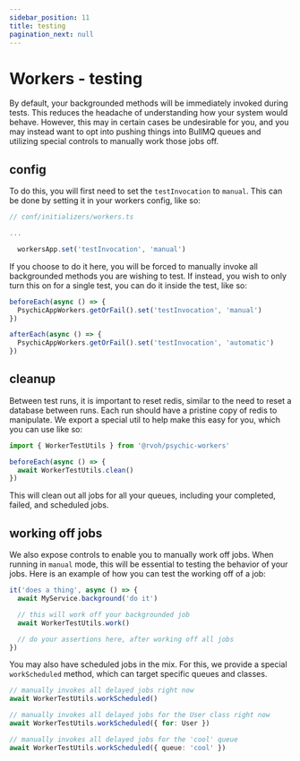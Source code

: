 ```yaml
---
sidebar_position: 11
title: testing
pagination_next: null
---
```


# Workers - testing

By default, your backgrounded methods will be immediately invoked during tests. This reduces the headache of understanding how your system would behave. However, this may in certain cases be undesirable for you, and you may instead want to opt into pushing things into BullMQ queues and utilizing special controls to manually work those jobs off.

## config

To do this, you will first need to set the `testInvocation` to `manual`. This can be done by setting it in your workers config, like so:

```ts
// conf/initializers/workers.ts

...

  workersApp.set('testInvocation', 'manual')
```

If you choose to do it here, you will be forced to manually invoke all backgrounded methods you are wishing to test. If instead, you wish to only turn this on for a single test, you can do it inside the test, like so:

```ts
beforeEach(async () => {
  PsychicAppWorkers.getOrFail().set('testInvocation', 'manual')
})

afterEach(async () => {
  PsychicAppWorkers.getOrFail().set('testInvocation', 'automatic')
})
```

## cleanup

Between test runs, it is important to reset redis, similar to the need to reset a database between runs. Each run should have a pristine copy of redis to manipulate. We export a special util to help make this easy for you, which you can use like so:

```ts
import { WorkerTestUtils } from '@rvoh/psychic-workers'

beforeEach(async () => {
  await WorkerTestUtils.clean()
})
```

This will clean out all jobs for all your queues, including your completed, failed, and scheduled jobs.

## working off jobs

We also expose controls to enable you to manually work off jobs. When running in `manual` mode, this will be essential to testing the behavior of your jobs. Here is an example of how you can test the working off of a job:

```ts
it('does a thing', async () => {
  await MyService.background('do it')

  // this will work off your backgrounded job
  await WorkerTestUtils.work()

  // do your assertions here, after working off all jobs
})
```

You may also have scheduled jobs in the mix. For this, we provide a special `workScheduled` method, which can target specific queues and classes.

```ts
// manually invokes all delayed jobs right now
await WorkerTestUtils.workScheduled()

// manually invokes all delayed jobs for the User class right now
await WorkerTestUtils.workScheduled({ for: User })

// manually invokes all delayed jobs for the 'cool' queue
await WorkerTestUtils.workScheduled({ queue: 'cool' })
```
